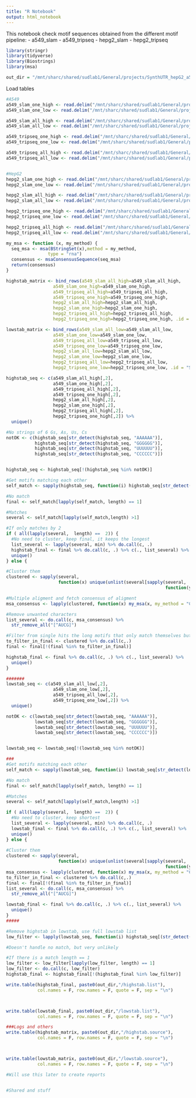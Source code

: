 ```yaml
---
title: "R Notebook"
output: html_notebook
---
```


This notebook check motif sequences obtained from the different motif pipeline: 
- a549_slam
- a549_tripseq
- hepg2_slam
- hepg2_tripseq

```r
library(stringr)
library(tidyverse)
library(Biostrings)
library(msa)

out_dir = "/mnt/sharc/shared/sudlab1/General/projects/SynthUTR_hepG2_a549/motif_merge_linkers/4linkers/"
```


Load tables

```r
#A549
a549_slam_one_high <- read.delim("/mnt/sharc/shared/sudlab1/General/projects/SynthUTR_hepG2_a549/a549_slam/motif_analysis/one_transcript/final_motifs/highstab_final_motifs.list", header = T)
a549_slam_one_low <- read.delim("/mnt/sharc/shared/sudlab1/General/projects/SynthUTR_hepG2_a549/a549_slam/motif_analysis/one_transcript/final_motifs/lowstab_final_motifs.list", header = T)

a549_slam_all_high <- read.delim("/mnt/sharc/shared/sudlab1/General/projects/SynthUTR_hepG2_a549/a549_slam/motif_analysis/all_transcripts/final_motifs/highstab_final_motifs.list", header = T)
a549_slam_all_low <- read.delim("/mnt/sharc/shared/sudlab1/General/projects/SynthUTR_hepG2_a549/a549_slam/motif_analysis/all_transcripts/final_motifs/lowstab_final_motifs.list", header = T)

a549_tripseq_one_high <- read.delim("/mnt/sharc/shared/sudlab1/General/projects/SynthUTR_hepG2_a549/a549_tripseq/motif_analysis/one_transcript/final_motifs/highstab_final_motifs.list", header = T)
a549_tripseq_one_low <- read.delim("/mnt/sharc/shared/sudlab1/General/projects/SynthUTR_hepG2_a549/a549_tripseq/motif_analysis/one_transcript/final_motifs/lowstab_final_motifs.list", header = T)

a549_tripseq_all_high <- read.delim("/mnt/sharc/shared/sudlab1/General/projects/SynthUTR_hepG2_a549/a549_tripseq/motif_analysis/all_transcripts/final_motifs/highstab_final_motifs.list", header =T)
a549_tripseq_all_low <- read.delim("/mnt/sharc/shared/sudlab1/General/projects/SynthUTR_hepG2_a549/a549_tripseq/motif_analysis/all_transcripts/final_motifs/highstab_final_motifs.list", header =T)


#HepG2
hepg2_slam_one_high <- read.delim("/mnt/sharc/shared/sudlab1/General/projects/SynthUTR_hepG2_a549/hepg2_slam/motif_analysis/one_transcript/final_motifs/highstab_final_motifs.list", header = T)
hepg2_slam_one_low <- read.delim("/mnt/sharc/shared/sudlab1/General/projects/SynthUTR_hepG2_a549/hepg2_slam/motif_analysis/one_transcript/final_motifs/lowstab_final_motifs.list", header = T)

hepg2_slam_all_high <- read.delim("/mnt/sharc/shared/sudlab1/General/projects/SynthUTR_hepG2_a549/hepg2_slam/motif_analysis/all_transcripts/final_motifs/highstab_final_motifs.list", header = T)
hepg2_slam_all_low <- read.delim("/mnt/sharc/shared/sudlab1/General/projects/SynthUTR_hepG2_a549/hepg2_slam/motif_analysis/all_transcripts/final_motifs/lowstab_final_motifs.list", header = T)

hepg2_tripseq_one_high <- read.delim("/mnt/sharc/shared/sudlab1/General/projects/SynthUTR_hepG2_a549/hepg2_tripseq/motif_analysis/one_transcript/final_motifs/highstab_final_motifs.list", header = T)
hepg2_tripseq_one_low <- read.delim("/mnt/sharc/shared/sudlab1/General/projects/SynthUTR_hepG2_a549/hepg2_tripseq/motif_analysis/one_transcript/final_motifs/lowstab_final_motifs.list", header = T)

hepg2_tripseq_all_high <- read.delim("/mnt/sharc/shared/sudlab1/General/projects/SynthUTR_hepG2_a549/hepg2_tripseq/motif_analysis/all_transcripts/final_motifs/highstab_final_motifs.list", header =T)
hepg2_tripseq_all_low <- read.delim("/mnt/sharc/shared/sudlab1/General/projects/SynthUTR_hepG2_a549/hepg2_tripseq/motif_analysis/all_transcripts/final_motifs/highstab_final_motifs.list", header =T)

my_msa <- function (x, my_method) {
  seq_msa <- msa(BStringSet(x),method = my_method,
                type = "rna")
  consensus <- msaConsensusSequence(seq_msa)
  return(consensus)
}

```




```r

highstab_matrix <- bind_rows(a549_slam_all_high=a549_slam_all_high,
                  a549_slam_one_high=a549_slam_one_high,
                  a549_tripseq_all_high=a549_tripseq_all_high,
                  a549_tripseq_one_high=a549_tripseq_one_high,
                  hepg2_slam_all_high=hepg2_slam_all_high,
                  hepg2_slam_one_high=hepg2_slam_one_high,
                  hepg2_tripseq_all_high=hepg2_tripseq_all_high,
                  hepg2_tripseq_one_high=hepg2_tripseq_one_high, .id = "Source")

lowstab_matrix <- bind_rows(a549_slam_all_low=a549_slam_all_low,
                  a549_slam_one_low=a549_slam_one_low,
                  a549_tripseq_all_low=a549_tripseq_all_low,
                  a549_tripseq_one_low=a549_tripseq_one_low,
                  hepg2_slam_all_low=hepg2_slam_all_low,
                  hepg2_slam_one_low=hepg2_slam_one_low,
                  hepg2_tripseq_all_low=hepg2_tripseq_all_low,
                  hepg2_tripseq_one_low=hepg2_tripseq_one_low, .id = "Source")

highstab_seq <- c(a549_slam_all_high[,2],
                  a549_slam_one_high[,2],
                  a549_tripseq_all_high[,2],
                  a549_tripseq_one_high[,2],
                  hepg2_slam_all_high[,2],
                  hepg2_slam_one_high[,2],
                  hepg2_tripseq_all_high[,2],
                  hepg2_tripseq_one_high[,2]) %>%
  unique()

#No strings of 6 Gs, As, Us, Cs
notOK <- c(highstab_seq[str_detect(highstab_seq, "AAAAAA")],
           highstab_seq[str_detect(highstab_seq, "GGGGGG")],
           highstab_seq[str_detect(highstab_seq, "UUUUUU")],
           highstab_seq[str_detect(highstab_seq, "CCCCCC")])


highstab_seq <- highstab_seq[!(highstab_seq %in% notOK)]

#Get motifs matching each other
self_match <- sapply(highstab_seq, function(i) highstab_seq[str_detect(highstab_seq, i)])

#No match
final <- self_match[lapply(self_match, length) == 1]

#Matches
several <- self_match[lapply(self_match,length) >1]

#If only matches by 2
if ( all(lapply(several,  length) ==  2)) {
  #No need to cluster, keep final, it keeps the longest
  list_several <- lapply(several, min) %>% do.call(c, .)
  highstab_final <- final %>% do.call(c, .) %>% c(., list_several) %>%
  unique()
} else {

#Cluster them
clustered <- sapply(several, 
                    function(x) unique(unlist(several[sapply(several, 
                                                             function(y) any(x %in% y))]))) %>% unique

#Multiple aligment and fetch consensus of aligment
msa_consensus <- lapply(clustered, function(x) my_msa(x, my_method = "ClustalOmega") )

#Remove unwanted characters
list_several <- do.call(c, msa_consensus) %>% 
  str_remove_all("[^AUCG]") 

#Filter from single hits the long motifs that only match themselves but match with others
to_filter_in_final <- clustered %>% do.call(c,.)
final <- final[!(final %in% to_filter_in_final)]

highstab_final <- final %>% do.call(c, .) %>% c(., list_several) %>%
  unique()
}

#######
lowstab_seq <- c(a549_slam_all_low[,2],
                  a549_slam_one_low[,2],
                  a549_tripseq_all_low[,2],
                  a549_tripseq_one_low[,2]) %>%
  unique()

notOK <- c(lowstab_seq[str_detect(lowstab_seq, "AAAAAA")],
           lowstab_seq[str_detect(lowstab_seq, "GGGGGG")],
           lowstab_seq[str_detect(lowstab_seq, "UUUUUU")],
           lowstab_seq[str_detect(lowstab_seq, "CCCCCC")])


lowstab_seq <- lowstab_seq[!(lowstab_seq %in% notOK)]

###
#Get motifs matching each other
self_match <- sapply(lowstab_seq, function(i) lowstab_seq[str_detect(lowstab_seq, i)])

#No match
final <- self_match[lapply(self_match, length) == 1]

#Matches
several <- self_match[lapply(self_match,length) >1]

if ( all(lapply(several,  length) ==  2)) {
  #No need to cluster, keep shortest
  list_several <- lapply(several, min) %>% do.call(c, .)
  lowstab_final <- final %>% do.call(c, .) %>% c(., list_several) %>%
  unique()
} else {
  
#Cluster them
clustered <- sapply(several, 
                    function(x) unique(unlist(several[sapply(several, 
                                                             function(y) any(x %in% y))]))) %>% unique
msa_consensus <- lapply(clustered, function(x) my_msa(x, my_method = "ClustalOmega") )
to_filter_in_final <- clustered %>% do.call(c,.)
final <- final[!(final %in% to_filter_in_final)]
list_several <- do.call(c, msa_consensus) %>% 
  str_remove_all("[^AUCG]") 

lowstab_final <- final %>% do.call(c, .) %>% c(., list_several) %>%
  unique()
}
#####

#Remove highstab in lowstab, use full lowstab list 
low_filter <- lapply(lowstab_seq, function(i) highstab_seq[(str_detect(highstab_seq, i))])

```


```r
#Doesn't handle no match, but very unlikely

#If there is a match length == 1
low_filter <- low_filter[lapply(low_filter, length) == 1]
low_filter <- do.call(c, low_filter)
highstab_final <- highstab_final[!(highstab_final %in% low_filter)]

write.table(highstab_final, paste0(out_dir,"/highstab.list"),
            col.names = F, row.names = F, quote = F, sep = "\n")



write.table(lowstab_final, paste0(out_dir,"/lowstab.list"),
            col.names = F, row.names = F, quote = F, sep = "\n")

###Logs and others
write.table(highstab_matrix, paste0(out_dir,"/highstab.source"),
            col.names = F, row.names = F, quote = F, sep = "\n")



write.table(lowstab_matrix, paste0(out_dir,"/lowstab.source"),
            col.names = F, row.names = F, quote = F, sep = "\n")

#Will use this later to create reports


#Shared and stuff


```




